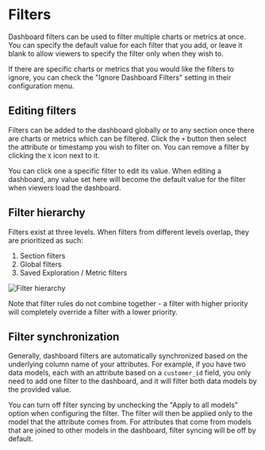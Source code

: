 # Filters

Dashboard filters can be used to filter multiple charts or metrics at once.
You can specify the default value for each filter that you add, or leave it
blank to allow viewers to specify the filter only when they wish to.

If there are specific charts or metrics that you would like the filters to ignore,
you can check the "Ignore Dashboard Filters" setting in their configuration menu.

## Editing filters

Filters can be added to the dashboard globally or to any section once there are
charts or metrics which can be filtered. Click the `+` button then select the
attribute or timestamp you wish to filter on. You can remove a filter by clicking
the `X` icon next to it.

You can click one a specific filter to edit its value. When editing a dashboard,
any value set here will become the default value for the filter when viewers
load the dashboard.

## Filter hierarchy

Filters exist at three levels. When filters from different levels overlap,
they are prioritized as such:

1. Section filters
2. Global filters
3. Saved Exploration / Metric filters

![Filter hierarchy](/dashboards/filter-hierarchy.png)

Note that filter rules do not combine together - a filter with higher priority will completely override a filter with a lower priority. 

## Filter synchronization

Generally, dashboard filters are automatically synchronized based on the underlying column name of your attributes. For example, if you have two data models, each with an attribute based on a `customer_id` field, you only need to
add one filter to the dashboard, and it will filter both data models by the provided value.

You can turn off filter syncing by unchecking the "Apply to all models" option when configuring the filter. The filter will then be applied only to the model that the attribute comes from. 
For attributes that come from models that are joined to other models in the dashboard, filter syncing will be off by default. 


